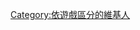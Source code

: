 {{Userbox
  |border-c = #000000
  |border-s = 1
  |id-c     = #FFFFFF
  |id-s     = 12
  |id-fc    = #000000
  |info-c   = #003399
  |info-s   = 8
  |info-fc  = #FFFFFF
  |id       = 第6  大陸
  |info     = 此用戶經常玩[[第6大陸]]
  |nocat    = {{{nocat|}}}
}}
<noinclude>[[Category:依遊戲區分的維基人]]</noinclude>